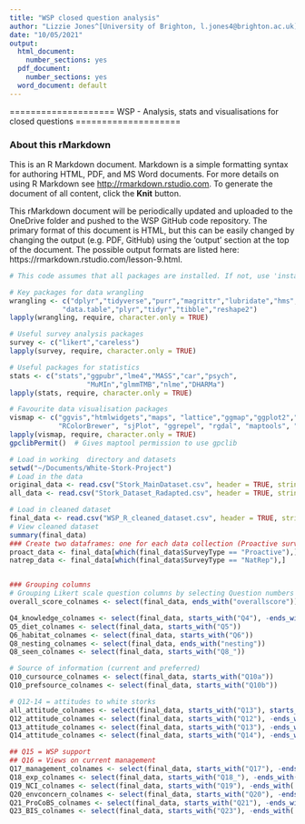```yaml
---
title: "WSP closed question analysis"
author: "Lizzie Jones^[University of Brighton, l.jones4@brighton.ac.uk]"
date: "10/05/2021"
output:
  html_document:
    number_sections: yes
  pdf_document:
    number_sections: yes
  word_document: default
---
```


====================
WSP - Analysis, stats and visualisations for closed questions
====================

### About this rMarkdown

This is an R Markdown document. Markdown is a simple formatting syntax for authoring HTML, PDF, and MS Word documents. For more details on using R Markdown see <http://rmarkdown.rstudio.com>. To generate the document of all content, click the **Knit** button. 

This rMarkdown document will be periodically updated and uploaded to the OneDrive folder and pushed to the WSP GitHub code repository. The primary format of this document is HTML, but this can be easily changed by changing the output (e.g. PDF, GitHub) using the 'output' section at the top of the document. The possible output formats are listed here: https://rmarkdown.rstudio.com/lesson-9.html.


```r
# This code assumes that all packages are installed. If not, use 'install.packages' e.g. install.packages("likert")

# Key packages for data wrangling
wrangling <- c("dplyr","tidyverse","purr","magrittr","lubridate","hms",
             "data.table","plyr","tidyr","tibble","reshape2")
lapply(wrangling, require, character.only = TRUE) 

# Useful survey analysis packages
survey <- c("likert","careless")
lapply(survey, require, character.only = TRUE) 

# Useful packages for statistics
stats <- c("stats","ggpubr","lme4","MASS","car","psych",
                   "MuMIn","glmmTMB","nlme","DHARMa")
lapply(stats, require, character.only = TRUE) 

# Favourite data visualisation packages
vismap <- c("ggvis","htmlwidgets","maps", "lattice","ggmap","ggplot2","plotly","rnaturalearth",
            "RColorBrewer", "sjPlot", "ggrepel", "rgdal", "maptools", "gpclib")
lapply(vismap, require, character.only = TRUE) 
gpclibPermit()  # Gives maptool permission to use gpclib

```

```r
# Load in working  directory and datasets
setwd("~/Documents/White-Stork-Project")
# Load in the data
original_data <- read.csv("Stork_MainDataset.csv", header = TRUE, stringsAsFactors=TRUE)
all_data <- read.csv("Stork_Dataset_Radapted.csv", header = TRUE, stringsAsFactors=TRUE)

# Load in cleaned dataset
final_data <- read.csv("WSP_R_cleaned_dataset.csv", header = TRUE, stringsAsFactors=TRUE)
# View cleaned dataset
summary(final_data)
### Create two dataframes: one for each data collection (Proactive survey and Nationally representative survey) for easier comparison
proact_data <- final_data[which(final_data$SurveyType == "Proactive"),]
natrep_data <- final_data[which(final_data$SurveyType == "NatRep"),]


### Grouping columns
# Grouping Likert scale question columns by selecting Question numbers (and dropping scores or open questions)
overall_score_colnames <- select(final_data, ends_with("overallscore"))

Q4_knowledge_colnames <- select(final_data, starts_with("Q4"), -ends_with('score'))
Q5_diet_colnames <- select(final_data, starts_with("Q5"))
Q6_habitat_colnames <- select(final_data, starts_with("Q6"))
Q8_nesting_colnames <- select(final_data, ends_with("nesting"))
Q8_seen_colnames <- select(final_data, starts_with("Q8_"))

# Source of information (current and preferred)
Q10_cursource_colnames <- select(final_data, starts_with("Q10a"))
Q10_prefsource_colnames <- select(final_data, starts_with("Q10b"))

# Q12-14 = attitudes to white storks
all_attitude_colnames <- select(final_data, starts_with("Q13"), starts_with("Q13"), starts_with("Q14"), -ends_with('score'))
Q12_attitude_colnames <- select(final_data, starts_with("Q12"), -ends_with('score'))
Q13_attitude_colnames <- select(final_data, starts_with("Q13"), -ends_with('score'))
Q14_attitude_colnames <- select(final_data, starts_with("Q14"), -ends_with('score'))

## Q15 = WSP support
## Q16 = Views on current management
Q17_management_colnames <- select(final_data, starts_with("Q17"), -ends_with('open'))
Q18_exp_colnames <- select(final_data, starts_with("Q18_"), -ends_with('open')) # Frequency of
Q19_NCI_colnames <- select(final_data, starts_with("Q19"), -ends_with('score')) # Q19 total score = NCI
Q20_envconcern_colnames <- select(final_data, starts_with("Q20"), -ends_with('score')) # Q21 total score = Env.concern score
Q21_ProCoBS_colnames <- select(final_data, starts_with("Q21"), -ends_with('score')) # Q21 total score = ProCoBS
Q23_BIS_colnames <- select(final_data, starts_with("Q23"), -ends_with('score')) # Q23 total score = BirdInterestScore
```




